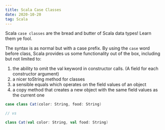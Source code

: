 ```yaml
---
title: Scala Case Classes
date: 2020-10-20
tag: Scala
---
```


Scala `case classes` are the bread and butter of Scala data types! Learn them ye fool.

The syntax is as normal but with a case prefix. By using the `case` word before class,
Scala provides us some functionality out of the box, including but not limited to:

1. the ability to omit the val keyword in constructor calls. (A field for each constructor argument)
2. a nicer toString method for classes
3. a sensible equals which operates on the field values of an object
4. a copy method that creates a new object with the same field values as the current one

```Scala
case class Cat(color: String, food: String)

// vs

class Cat(val color: String, val food: String)
```
